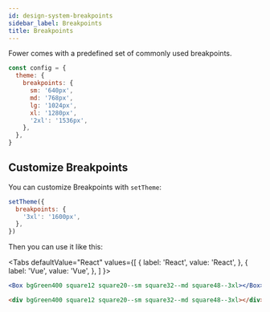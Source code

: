```yaml
---
id: design-system-breakpoints
sidebar_label: Breakpoints
title: Breakpoints
---
```



Fower comes with a predefined set of commonly used breakpoints.

```jsx
const config = {
  theme: {
    breakpoints: {
      sm: '640px',
      md: '768px',
      lg: '1024px',
      xl: '1280px',
      '2xl': '1536px',
    },
  },
}
```

## Customize Breakpoints

You can customize Breakpoints with `setTheme`:

```jsx
setTheme({
  breakpoints: {
    '3xl': '1600px',
  },
})
```

Then you can use it like this:

<Tabs
defaultValue="React"
values={[
{ label: 'React', value: 'React', },
{ label: 'Vue', value: 'Vue', },
]
}>
<TabItem value="React">

```jsx live
<Box bgGreen400 square12 square20--sm square32--md square48--3xl></Box>
```

</TabItem>
<TabItem value="Vue">

```html
<div bgGreen400 square12 square20--sm square32--md square48--3xl></div>
```

</TabItem>
</Tabs>
